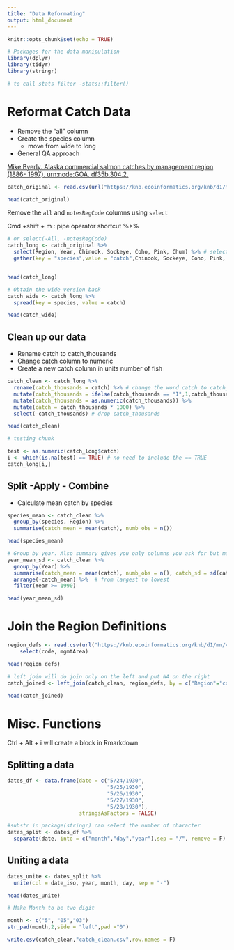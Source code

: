 ```yaml
---
title: "Data Reformating"
output: html_document
---
```


```r
knitr::opts_chunk$set(echo = TRUE)
```


```r
# Packages for the data manipulation
library(dplyr)
library(tidyr)
library(stringr)

# to call stats filter -stats::filter()
```


# Reformat Catch Data 

* Remove the "all" column
* Create the species column
    - move from wide to long
* General QA approach

[Mike Byerly. Alaska commercial salmon catches by management region (1886- 1997). urn:node:GOA. df35b.304.2. ](https://knb.ecoinformatics.org/view/df35b.304.2)

```r
catch_original <- read.csv(url("https://knb.ecoinformatics.org/knb/d1/mn/v2/object/df35b.302.1", method = "libcurl"), stringsAsFactors=FALSE)

head(catch_original)
```


Remove the `all` and `notesRegCode` columns using `select`

Cmd +shift + m : pipe operator shortcut %>%

```r
# or select(-All, -notesRegCode)
catch_long <- catch_original %>% 
  select(Region, Year, Chinook, Sockeye, Coho, Pink, Chum) %>% # select only these
  gather(key = "species",value = "catch",Chinook, Sockeye, Coho, Pink, Chum) # or you can do gather(key = "species",value = "catch", -Region, -Year) implying gather except for Region and Year


head(catch_long)
```



```r
# Obtain the wide version back
catch_wide <- catch_long %>%
  spread(key = species, value = catch)

head(catch_wide)
```

## Clean up our data

* Rename catch to catch_thousands
* Change catch column to numeric
* Create a new catch column in units number of fish

```r
catch_clean <- catch_long %>% 
  rename(catch_thousands = catch) %>% # change the word catch to catch_thousands. next replace the i in catch to 1. see test below
  mutate(catch_thousands = ifelse(catch_thousands == "I",1,catch_thousands)) %>% 
  mutate(catch_thousands = as.numeric(catch_thousands)) %>% 
  mutate(catch = catch_thousands * 1000) %>% 
  select(-catch_thousands) # drop catch_thousands

head(catch_clean)
```

<!-- Testing chunk -->

```r
# testing chunk

test <- as.numeric(catch_long$catch)
i <- which(is.na(test) == TRUE) # no need to include the == TRUE
catch_long[i,]

```

## Split -Apply - Combine

* Calculate mean catch by species 

```r
species_mean <- catch_clean %>% 
  group_by(species, Region) %>% 
  summarise(catch_mean = mean(catch), numb_obs = n())

head(species_mean)
```
```r
# Group by year. Also summary gives you only columns you ask for but mutate gives you more columns
year_mean_sd <- catch_clean %>% 
  group_by(Year) %>% 
  summarise(catch_mean = mean(catch), numb_obs = n(), catch_sd = sd(catch)) %>% 
  arrange(-catch_mean) %>%  # from largest to lowest
  filter(Year >= 1990)

head(year_mean_sd)
```



# Join the Region Definitions


```r
region_defs <- read.csv(url("https://knb.ecoinformatics.org/knb/d1/mn/v2/object/df35b.303.1", method = "libcurl"),stringsAsFactors = FALSE) %>% 
    select(code, mgmtArea)

head(region_defs)
```

```r
# left join will do join only on the left and put NA on the right
catch_joined <- left_join(catch_clean, region_defs, by = c("Region"="code")) # to joins by two things do by = c("Region"="code", "community"="local")

head(catch_joined)
```


#  Misc. Functions

Ctrl + Alt + i will create a block in Rmarkdown

## Splitting a data 
```r
dates_df <- data.frame(date = c("5/24/1930",
                                "5/25/1930",
                                "5/26/1930",
                                "5/27/1930",
                                "5/28/1930"),
                       stringsAsFactors = FALSE)
```



```r
#substr in package(stringr) can select the number of character
dates_split <- dates_df %>% 
  separate(date, into = c("month","day","year"),sep = "/", remove = F)
```

## Uniting a data

```r
dates_unite <- dates_split %>% 
  unite(col = date_iso, year, month, day, sep = "-")

head(dates_unite)
```

```r
# Make Month to be two digit

month <- c("5", "05","03")
str_pad(month,2,side = "left",pad ="0")
```

```r
write.csv(catch_clean,"catch_clean.csv",row.names = F)
```

